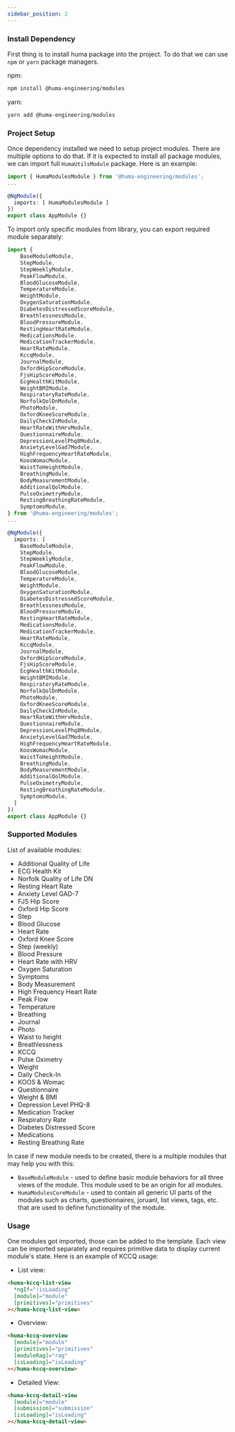 ```yaml
---
sidebar_position: 2
---
```


### Install Dependency 

First thing is to install huma package into the project. To do that we can use `npm` or `yarn` package managers.

npm:
```bash
npm install @huma-engineering/modules
```

yarn:
```bash
yarn add @huma-engineering/modules
```


### Project Setup

Once dependency installed we need to setup project modules. There are multiple options to do that.
If it is expected to install all package modules, we can import full `HumaUtilsModule` package. Here is an example:

```typescript
import { HumaModulesModule } from '@huma-engineering/modules';
...

@NgModule({
  imports: [ HumaModulesModule ]
})
export class AppModule {}
```

To import only specific modules from library, you can export required module separately:

```typescript
import { 
    BaseModuleModule,
    StepModule,
    StepWeeklyModule,
    PeakFlowModule,
    BloodGlucoseModule,
    TemperatureModule,
    WeightModule,
    OxygenSaturationModule,
    DiabetesDistressedScoreModule,
    BreathlessnessModule,
    BloodPressureModule,
    RestingHeartRateModule,
    MedicationsModule,
    MedicationTrackerModule,
    HeartRateModule,
    KccqModule,
    JournalModule,
    OxfordHipScoreModule,
    FjsHipScoreModule,
    EcgHealthKitModule,
    WeightBMIModule,
    RespiratoryRateModule,
    NorfolkQolDnModule,
    PhotoModule,
    OxfordKneeScoreModule,
    DailyCheckInModule,
    HeartRateWithHrvModule,
    QuestionnaireModule,
    DepressionLevelPhq8Module,
    AnxietyLevelGad7Module,
    HighFrequencyHeartRateModule,
    KoosWomacModule,
    WaistToHeightModule,
    BreathingModule,
    BodyMeasurementModule,
    AdditionalQolModule,
    PulseOximetryModule,
    RestingBreathingRateModule,
    SymptomsModule,
} from '@huma-engineering/modules';
...

@NgModule({
  imports: [ 
    BaseModuleModule,
    StepModule,
    StepWeeklyModule,
    PeakFlowModule,
    BloodGlucoseModule,
    TemperatureModule,
    WeightModule,
    OxygenSaturationModule,
    DiabetesDistressedScoreModule,
    BreathlessnessModule,
    BloodPressureModule,
    RestingHeartRateModule,
    MedicationsModule,
    MedicationTrackerModule,
    HeartRateModule,
    KccqModule,
    JournalModule,
    OxfordHipScoreModule,
    FjsHipScoreModule,
    EcgHealthKitModule,
    WeightBMIModule,
    RespiratoryRateModule,
    NorfolkQolDnModule,
    PhotoModule,
    OxfordKneeScoreModule,
    DailyCheckInModule,
    HeartRateWithHrvModule,
    QuestionnaireModule,
    DepressionLevelPhq8Module,
    AnxietyLevelGad7Module,
    HighFrequencyHeartRateModule,
    KoosWomacModule,
    WaistToHeightModule,
    BreathingModule,
    BodyMeasurementModule,
    AdditionalQolModule,
    PulseOximetryModule,
    RestingBreathingRateModule,
    SymptomsModule,
  ]
})
export class AppModule {}
```

### Supported Modules

List of available modules:
- Additional Quality of Life
- ECG Health Kit
- Norfolk Quality of Life DN
- Resting Heart Rate
- Anxiety Level GAD-7
- FJS Hip Score
- Oxford Hip Score
- Step
- Blood Glucose
- Heart Rate
- Oxford Knee Score
- Step (weekly)
- Blood Pressure
- Heart Rate with HRV
- Oxygen Saturation
- Symptoms
- Body Measurement
- High Frequency Heart Rate       
- Peak Flow
- Temperature
- Breathing
- Journal
- Photo
- Waist to height
- Breathlessness
- KCCQ
- Pulse Oximetry
- Weight
- Daily Check-In
- KOOS & Womac
- Questionnaire
- Weight & BMI
- Depression Level PHQ-8
- Medication Tracker
- Respiratory Rate
- Diabetes Distressed Score       
- Medications
- Resting Breathing Rate

In case if new module needs to be created, there is a multiple modules that may help you with this:
- `BaseModuleModule` - used to define basic module behaviors for all three views of the module. This module used to be an origin for all modules.
- `HumaModulesCoreModule` - used to contain all generic UI parts of the modules such as charts, questionnaires, joruanl, list views, tags, etc. that are used to define functionality of the module.

### Usage

One modules got imported, those can be added to the template. Each view can be imported separately and requires primitive data to display current module's state.
Here is an example of KCCQ usage: 

- List view: 
```html
<huma-kccq-list-view
  *ngIf="!isLoading"
  [module]="module"
  [primitives]="primitives"
></huma-kccq-list-view>
```

- Overview:
```html
<huma-kccq-overview
  [module]="module"
  [primitives]="primitives"
  [moduleRag]="rag"
  [isLoading]="isLoading"
></huma-kccq-overview>
```

- Detailed View:
```html
<huma-kccq-detail-view
  [module]="module"
  [submission]="submission"
  [isLoading]="isLoading"
></huma-kccq-detail-view>
```